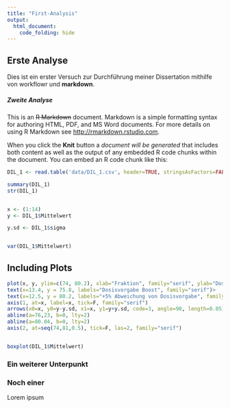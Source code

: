 ```yaml
---
title: "First-Analysis"
output: 
  html_document:
    code_folding: hide
---
```


       

## Erste Analyse

Dies ist ein erster Versuch zur Durchführung meiner Dissertation mithilfe von workflowr und **markdown**. 

##### Zweite Analyse

This is an ~~R Markdown~~ document. Markdown is a simple formatting syntax for authoring HTML, PDF, and MS Word documents. For more details on using R Markdown see <http://rmarkdown.rstudio.com>.

When you click the **Knit** button a *document will be generated* that includes both content as well as the output of any embedded R code chunks within the document. You can embed an R code chunk like this:





```r

DIL_1 <- read.table('data/DIL_1.csv', header=TRUE, stringsAsFactors=FALSE, sep=";", dec=",", row.names="Dosisname")

summary(DIL_1)
str(DIL_1)


x <- (1:14)
y <- DIL_1$Mittelwert

y.sd <- DIL_1$sigma


var(DIL_1$Mittelwert)


```



## Including Plots
```r
plot(x, y, ylim=c(74, 80.2), xlab="Fraktion", family="serif", ylab="Dosis in Gray", family="serif", axes = FALSE, pch=16, cex=0.9, main="Dosisverteilung DIL Mittelwert 1", type="b")
text(x=13.4, y = 75.8, labels="Dosisvorgabe Boost", family="serif")> 
text(x=12.5, y = 80.2, labels="+5% Abweichung von Dosisvorgabe", family="serif")
axis(1, at=x, label=x, tick=F, family="serif")
arrows(x0=x, y0=y-y.sd, x1=x, y1=y+y.sd, code=3, angle=90, length=0.05)
abline(a=76,23, b=0, lty=2)
abline(a=80.04, b=0, lty=2)
axis(2, at=seq(74,81,0.5), tick=F, las=2, family="serif")


boxplot(DIL_1$Mittelwert)
```

### Ein weiterer Unterpunkt
### Noch einer

Lorem ipsum

